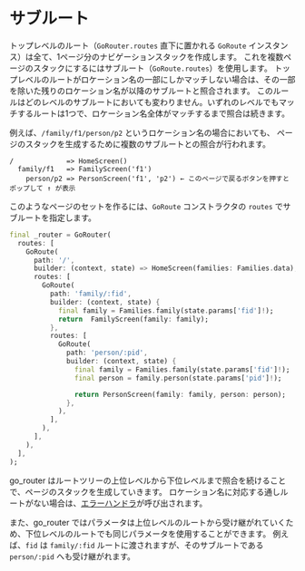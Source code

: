 # サブルート

トップレベルのルート（`GoRouter.routes` 直下に置かれる `GoRoute` インスタンス）は全て、1ページ分のナビゲーションスタックを作成します。
これを複数ページのスタックにするにはサブルート（`GoRoute.routes`）を使用します。
トップレベルのルートがロケーション名の一部にしかマッチしない場合は、その一部を除いた残りのロケーション名が以降のサブルートと照合されます。
このルールはどのレベルのサブルートにおいても変わりません。いずれのレベルでもマッチするルートは1つで、ロケーション名全体がマッチするまで照合は続きます。

例えば、`/family/f1/person/p2` というロケーション名の場合においても、
ページのスタックを生成するために複数のサブルートとの照合が行われます。

```text
/             => HomeScreen()
  family/f1   => FamilyScreen('f1')
    person/p2 => PersonScreen('f1', 'p2') ← このページで戻るボタンを押すとポップして ↑ が表示
```

このようなページのセットを作るには、`GoRoute` コンストラクタの `routes` でサブルートを指定します。

```dart
final _router = GoRouter(
  routes: [
    GoRoute(
      path: '/',
      builder: (context, state) => HomeScreen(families: Families.data),
      routes: [
        GoRoute(
          path: 'family/:fid',
          builder: (context, state) {
            final family = Families.family(state.params['fid']!);
            return  FamilyScreen(family: family);
          },
          routes: [
            GoRoute(
              path: 'person/:pid',
              builder: (context, state) {
                final family = Families.family(state.params['fid']!);
                final person = family.person(state.params['pid']!);

                return PersonScreen(family: family, person: person);
              },
            ),
          ],
        ),
      ],
    ),
  ],
);
```

go_router はルートツリーの上位レベルから下位レベルまで照合を続けることで、ページのスタックを生成していきます。
ロケーション名に対応する通しルートがない場合は、[エラーハンドラ](/declarative-routing#エラーハンドラ)が呼び出されます。

また、go_router ではパラメータは上位レベルのルートから受け継がれていくため、下位レベルのルートでも同じパラメータを使用することができます。
例えば、`fid` は `family/:fid` ルートに渡されますが、そのサブルートである `person/:pid` へも受け継がれます。

